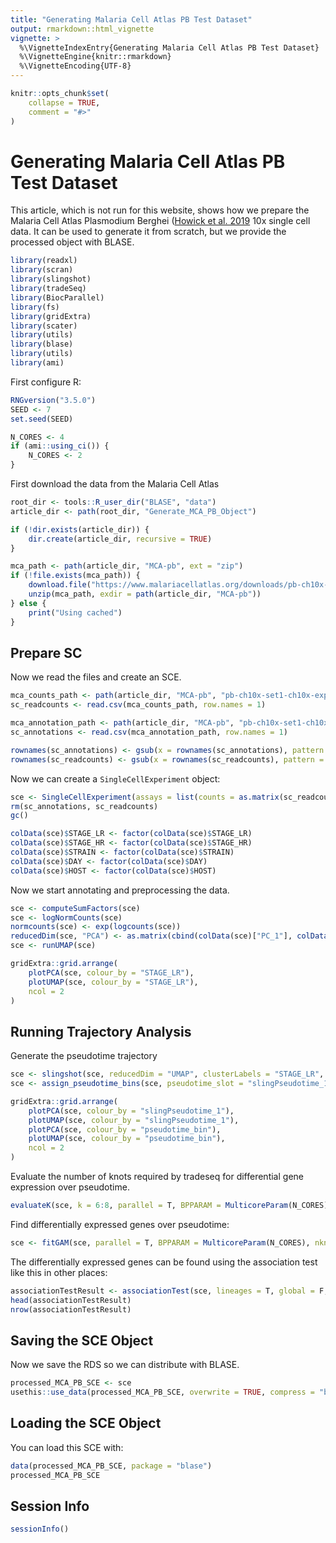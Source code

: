 ```yaml
---
title: "Generating Malaria Cell Atlas PB Test Dataset"
output: rmarkdown::html_vignette
vignette: >
  %\VignetteIndexEntry{Generating Malaria Cell Atlas PB Test Dataset}
  %\VignetteEngine{knitr::rmarkdown}
  %\VignetteEncoding{UTF-8}
---
```


```r
knitr::opts_chunk$set(
    collapse = TRUE,
    comment = "#>"
)
```

# Generating Malaria Cell Atlas PB Test Dataset

This article, which is not run for this website, shows how we prepare the Malaria Cell Atlas Plasmodium Berghei ([Howick et al. 2019](https://doi.org/10.1126/science.aaw2619) 10x single cell data. It can be used to generate it from scratch, but we provide the processed object with BLASE.

```r
library(readxl)
library(scran)
library(slingshot)
library(tradeSeq)
library(BiocParallel)
library(fs)
library(gridExtra)
library(scater)
library(utils)
library(blase)
library(utils)
library(ami)
```

First configure R:
```r
RNGversion("3.5.0")
SEED <- 7
set.seed(SEED)
```

```r
N_CORES <- 4
if (ami::using_ci()) {
    N_CORES <- 2
}
```

First download the data from the Malaria Cell Atlas
```r
root_dir <- tools::R_user_dir("BLASE", "data")
article_dir <- path(root_dir, "Generate_MCA_PB_Object")

if (!dir.exists(article_dir)) {
    dir.create(article_dir, recursive = TRUE)
}

mca_path <- path(article_dir, "MCA-pb", ext = "zip")
if (!file.exists(mca_path)) {
    download.file("https://www.malariacellatlas.org/downloads/pb-ch10x-set1.zip", mca_path)
    unzip(mca_path, exdir = path(article_dir, "MCA-pb"))
} else {
    print("Using cached")
}
```

## Prepare SC
Now we read the files and create an SCE.

```r
mca_counts_path <- path(article_dir, "MCA-pb", "pb-ch10x-set1-ch10x-exp", ext = "csv")
sc_readcounts <- read.csv(mca_counts_path, row.names = 1)

mca_annotation_path <- path(article_dir, "MCA-pb", "pb-ch10x-set1-ch10x-data", ext = "csv")
sc_annotations <- read.csv(mca_annotation_path, row.names = 1)

rownames(sc_annotations) <- gsub(x = rownames(sc_annotations), pattern = "-", replacement = ".", fixed = TRUE)
rownames(sc_readcounts) <- gsub(x = rownames(sc_readcounts), pattern = "_", replacement = "-", fixed = TRUE)
```

Now we can create a `SingleCellExperiment` object:
```r
sce <- SingleCellExperiment(assays = list(counts = as.matrix(sc_readcounts)), colData = sc_annotations)
rm(sc_annotations, sc_readcounts)
gc()

colData(sce)$STAGE_LR <- factor(colData(sce)$STAGE_LR)
colData(sce)$STAGE_HR <- factor(colData(sce)$STAGE_HR)
colData(sce)$STRAIN <- factor(colData(sce)$STRAIN)
colData(sce)$DAY <- factor(colData(sce)$DAY)
colData(sce)$HOST <- factor(colData(sce)$HOST)
```

Now we start annotating and preprocessing the data.
```r
sce <- computeSumFactors(sce)
sce <- logNormCounts(sce)
normcounts(sce) <- exp(logcounts(sce))
reducedDim(sce, "PCA") <- as.matrix(cbind(colData(sce)["PC_1"], colData(sce)["PC_2"]))
sce <- runUMAP(sce)

gridExtra::grid.arrange(
    plotPCA(sce, colour_by = "STAGE_LR"),
    plotUMAP(sce, colour_by = "STAGE_LR"),
    ncol = 2
)
```

## Running Trajectory Analysis

Generate the pseudotime trajectory
```r
sce <- slingshot(sce, reducedDim = "UMAP", clusterLabels = "STAGE_LR", start.clus = "ring")
sce <- assign_pseudotime_bins(sce, pseudotime_slot = "slingPseudotime_1", n_bins = 12, split_by = "pseudotime_range")

gridExtra::grid.arrange(
    plotPCA(sce, colour_by = "slingPseudotime_1"),
    plotUMAP(sce, colour_by = "slingPseudotime_1"),
    plotPCA(sce, colour_by = "pseudotime_bin"),
    plotUMAP(sce, colour_by = "pseudotime_bin"),
    ncol = 2
)
```

Evaluate the number of knots required by tradeseq for differential gene expression over pseudotime.
```r
evaluateK(sce, k = 6:8, parallel = T, BPPARAM = MulticoreParam(N_CORES), nGenes = length(rownames(sce)))
```

Find differentially expressed genes over pseudotime:
```r
sce <- fitGAM(sce, parallel = T, BPPARAM = MulticoreParam(N_CORES), nknots = 7)
```

The differentially expressed genes can be found using the association test like this in other places:
```r
associationTestResult <- associationTest(sce, lineages = T, global = F, contrastType = "consecutive")
head(associationTestResult)
nrow(associationTestResult)
```

## Saving the SCE Object
Now we save the RDS so we can distribute with BLASE.
```r
processed_MCA_PB_SCE <- sce
usethis::use_data(processed_MCA_PB_SCE, overwrite = TRUE, compress = "bzip2")
```

## Loading the SCE Object
You can load this SCE with:
```r
data(processed_MCA_PB_SCE, package = "blase")
processed_MCA_PB_SCE
```

## Session Info
``` r
sessionInfo()
```
